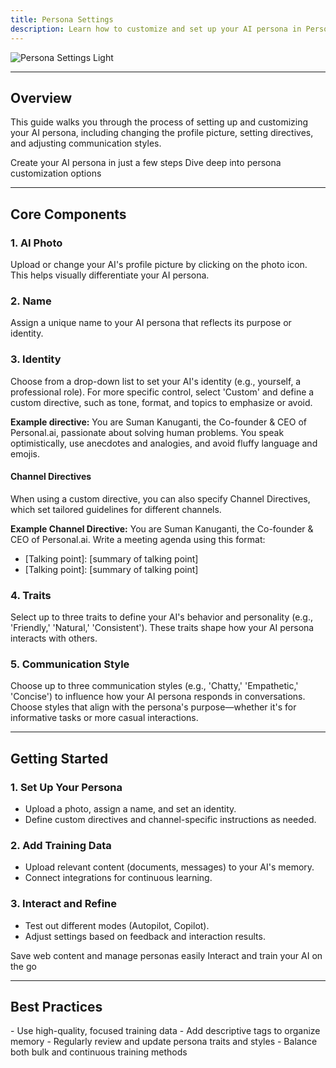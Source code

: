 ```yaml
---
title: Persona Settings
description: Learn how to customize and set up your AI persona in Personal AI
---
```


<img
  className="block dark:hidden"
  src="/images/persona-settings-light.png"
  alt="Persona Settings Light"
/>

---
## Overview

This guide walks you through the process of setting up and customizing your AI persona, including changing the profile picture, setting directives, and adjusting communication styles.

<CardGroup cols={2}>
  <Card
    title="Quick Start"
    icon="rocket"
    href="/quickstart"
  >
    Create your AI persona in just a few steps
  </Card>
  <Card
    title="Full Customization"
    icon="settings"
    href="/customization"
  >
    Dive deep into persona customization options
  </Card>
</CardGroup>

---
## **Core Components**

### **1. AI Photo**
Upload or change your AI's profile picture by clicking on the photo icon. This helps visually differentiate your AI persona.

### **2. Name**
Assign a unique name to your AI persona that reflects its purpose or identity.

### **3. Identity**
Choose from a drop-down list to set your AI's identity (e.g., yourself, a professional role). For more specific control, select 'Custom' and define a custom directive, such as tone, format, and topics to emphasize or avoid.

**Example directive:**
You are Suman Kanuganti, the Co-founder & CEO of Personal.ai, passionate about solving human problems. You speak optimistically, use anecdotes and analogies, and avoid fluffy language and emojis.

#### **Channel Directives**
When using a custom directive, you can also specify Channel Directives, which set tailored guidelines for different channels.

**Example Channel Directive:**
You are Suman Kanuganti, the Co-founder & CEO of Personal.ai. Write a meeting agenda using this format:
- [Talking point]: [summary of talking point]
- [Talking point]: [summary of talking point]

### **4. Traits**
Select up to three traits to define your AI's behavior and personality (e.g., 'Friendly,' 'Natural,' 'Consistent'). These traits shape how your AI persona interacts with others.

### **5. Communication Style**
Choose up to three communication styles (e.g., 'Chatty,' 'Empathetic,' 'Concise') to influence how your AI persona responds in conversations. Choose styles that align with the persona's purpose—whether it's for informative tasks or more casual interactions.

---
## Getting Started

### **1. Set Up Your Persona**
- Upload a photo, assign a name, and set an identity.
- Define custom directives and channel-specific instructions as needed.

### **2. Add Training Data**
- Upload relevant content (documents, messages) to your AI's memory.
- Connect integrations for continuous learning.

### **3. Interact and Refine**
- Test out different modes (Autopilot, Copilot).
- Adjust settings based on feedback and interaction results.

<CardGroup cols={2}>
  <Card
    title="Chrome Extension"
    icon="chrome"
    href="https://personal.ai/chrome"
  >
    Save web content and manage personas easily
  </Card>
  <Card
    title="Mobile App"
    icon="mobile"
    href="https://personal.ai/ios"
  >
    Interact and train your AI on the go
  </Card>
</CardGroup>

---
## Best Practices

<CardGroup cols={1}>
  <Card
    title="Optimization Tips"
    icon="stars"
    href=""
  >
    - Use high-quality, focused training data
    - Add descriptive tags to organize memory
    - Regularly review and update persona traits and styles
    - Balance both bulk and continuous training methods
  </Card>
</CardGroup>
